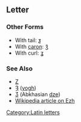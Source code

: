 ==Letter==
{{stub}}
===Other Forms===
*With tail: [[ƺ]]
*With [[caron]]: [[ǯ]]
*With curl: [[ʓ]]
===See Also===
*[[Z]]
*[[Ȝ]] ([[yogh]])
*[[Ӡ]] (Abkhasian [[dze]])
*[[w:Ezh|Wikipedia article on Ezh]]
[[Category:Latin letters]]